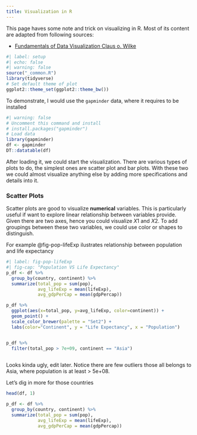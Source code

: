---
title: Visualization in R
---

This page haves some note and trick on visualizing in R. Most of its content are adapted from following sources:

- [Fundamentals of Data Visualization Claus o. Wilke](https://clauswilke.com/dataviz/visualizing-amounts.html)

```{r}
#| label: setup
#| echo: false
#| warning: false
source("_common.R")
library(tidyverse)
# Set default theme of plot
ggplot2::theme_set(ggplot2::theme_bw())
```

To demonstrate, I would use the `gapminder` data, where it requires to be installed

```{r}
#| warning: false
# Uncomment this command and install
# install.packages("gapminder")
# Load data
library(gapminder)
df <- gapminder
DT::datatable(df)
```

After loading it, we could start the visualization. There are various types of plots to do, the simplest ones are scatter plot and bar plots. With these two we could almost visualize anything else by adding more specifications and details into it.

### Scatter Plots

Scatter plots are good to visualize **numerical** variables. This is particularly useful if want to explore linear relationship between variables provide. Given there are two axes, hence you could visualize $X1$ and $X2$. To add groupings between these two variables, we could use color or shapes to distinguish.

For example @fig-pop-lifeExp ilustrates relationship between population and life expectancy

```{r}
#| label: fig-pop-lifeExp
#| fig-cap: "Population VS Life Expectancy"
p_df <- df %>%
  group_by(country, continent) %>%
  summarize(total_pop = sum(pop),
            avg_lifeExp = mean(lifeExp),
            avg_gdpPerCap = mean(gdpPercap))

p_df %>%
  ggplot(aes(x=total_pop, y=avg_lifeExp, color=continent)) +
  geom_point() +
  scale_color_brewer(palette = "Set2") +
  labs(color="Continent", y = "Life Expectancy", x = "Population")


p_df %>%
  filter(total_pop > 7e+09, continent == "Asia")
  
```
Looks kinda ugly, edit later. Notice there are few outliers those all belongs to Asia, where population is at least > 5e+08.

Let's dig in more for those countries


```{r}
head(df, 1)

p_df <- df %>%
  group_by(country, continent) %>%
  summarize(total_pop = sum(pop),
            avg_lifeExp = mean(lifeExp),
            avg_gdpPerCap = mean(gdpPercap))



```


